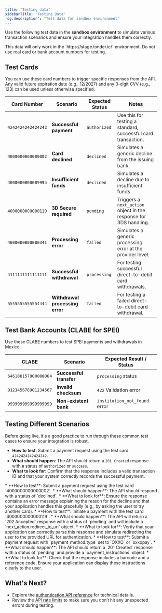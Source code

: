 ```yaml
---
title: "Testing data"
sidebarTitle: "Testing Data"
'og:description': "Test data for sandbox environment"
---
```


Use the following test data in the **sandbox environment** to simulate various transaction scenarios and ensure your integration handles them correctly.

<Warning>
This data will only work in the `https://stage.tonder.io/` environment. Do not use real card or bank account numbers for testing.
</Warning>

## Test Cards

You can use these card numbers to trigger specific responses from the API. Any valid future expiration date (e.g., 12/2027) and any 3-digit CVV (e.g., 123) can be used unless otherwise specified.

| Card Number      | Scenario                      | Expected Status | Notes                                                        |
| ---------------- | ----------------------------- | --------------- | ------------------------------------------------------------ |
| `4242424242424242` | **Successful payment** | `authorized`    | Use this for testing a standard, successful card transaction.  |
| `4000000000000002` | **Card declined** | `declined`      | Simulates a generic decline from the issuing bank.           |
| `4000000000009995` | **Insufficient funds** | `declined`      | Simulates a decline due to insufficient funds.               |
| `4000000000000119` | **3D Secure required** | `pending`       | Triggers a `next_action` object in the response for 3DS handling. |
| `4000000000000341` | **Processing error** | `failed`        | Simulates a generic processing error at the provider level.    |
| `4111111111111111` | **Successful withdrawal** | `processing`    | For testing successful direct-to-debit card withdrawals.     |
| `5555555555554444` | **Withdrawal processing error** | `failed`        | For testing a failed direct-to-debit card withdrawal.        |

## Test Bank Accounts (CLABE for SPEI)

Use these CLABE numbers to test SPEI payments and withdrawals in Mexico.

| CLABE              | Scenario                   | Expected Result / Status         |
| ------------------ | -------------------------- | -------------------------------- |
| `646180157000000004` | **Successful transfer** | `processing` status              |
| `012345678901234567` | **Invalid checksum** | `422` Validation error           |
| `999999999999999999` | **Non-existent bank** | `institution_not_found` error    |

## Testing Different Scenarios

Before going live, it's a good practice to run through these common test cases to ensure your integration is robust.

<AccordionGroup>
<Accordion title="Successful Payment">

  * **How to test**: Submit a payment request using the test card `4242424242424242`.
  * **What should happen**: The API should return a `201 Created` response with a status of `authorized` or `success`.
  * **What to look for**: Confirm that the response includes a valid transaction ID and that your system correctly records the successful payment.
</Accordion>
    <Accordion title="Declined Payment">
  * **How to test**: Submit a payment request using the test card `4000000000000002`.
  * **What should happen**: The API should respond with a status of `declined`.
  * **What to look for**: Ensure the response contains an error message explaining the reason for the decline and that your application handles this gracefully (e.g., by asking the user to try another card).
</Accordion>
    <Accordion title="3D Secure Challenge">
  * **How to test**: Initiate a payment with the test card `4000000000000119`.
  * **What should happen**: The API will return a `202 Accepted` response with a status of `pending` and will include a `next_action.redirect_to_url` object.
  * **What to look for**: Verify that your application can correctly parse this response and simulate redirecting the user to the provided URL for authentication.
</Accordion>
    <Accordion title="OXXO Cash Payment">
  * **How to test**: Submit a payment request with `payment_method.type` set to `OXXO` or `oxxopay`.
  * **What should happen**: The API should return a `201 Created` response with a status of `pending` and provide a `payment_instructions` object.
  * **What to look for**: Check that the response includes a barcode and a reference code. Ensure your application can display these instructions clearly to the user.
</Accordion>
</AccordionGroup>

## What's Next?

- Explore the [authentication API reference](/direct-integration/api-reference/process-transaction) for technical details.
- Review the [API rate limits](/direct-integration/rate-limits) to make sure you don’t hit any unexpected errors during testing.
